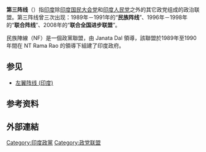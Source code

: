 {{expand|time=2014-12-27T17:25:49+00:00}}
{{unreferenced|time=2014-12-27T17:25:49+00:00}}
'''第三阵线'''（{{lang-en|Third Front}}）指[[印度|印度]]除[[印度国民大会党|印度国民大会党]]和[[印度人民党|印度人民党]]之外的其它政党组成的政治联盟。第三阵线曾三次出现：1989年－1991年的“'''民族阵线'''”、1996年－1998年的“'''联合阵线'''”、2008年的“'''联合全国进步联盟'''”。

民族陣線（NF）是一個政黨聯盟，由 Janata Dal 領導，該聯盟於1989年至1990年間在 NT Rama Rao 的領導下組建了印度政府。

==参见==
*[[左翼阵线_(印度)|左翼阵线 (印度)]]

==参考资料==
{{reflist}}

== 外部連結 ==

{{印度政黨}}
[[Category:印度政黨|Category:印度政黨]]
[[Category:政党联盟|Category:政党联盟]]